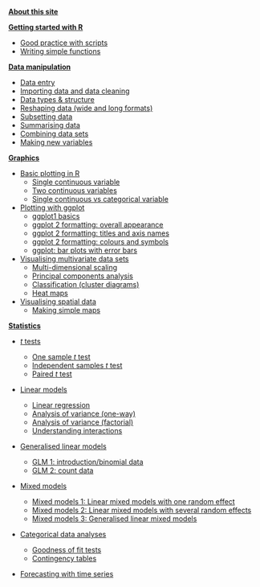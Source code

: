 [**About this site**](http://environmentalcomputing.net/about-this-site/)

[**Getting started with R**](Getting started with R and R Studio](http://environmentalcomputing.net/getting-started-with-r/))

* [Good practice with scripts](http://environmentalcomputing.net/good-practice-for-writing-scripts/)   
* [Writing simple functions](http://environmentalcomputing.net/Writing-simple-functions/)  

[**Data manipulation**](http://environmentalcomputing.net/data-manipulation/)

* [Data entry ](http://environmentalcomputing.net/data-entry/)
* [Importing data and data cleaning](http://environmentalcomputing.net/importing-data/)
* [Data types & structure](http://environmentalcomputing.net/data-types_and-structure/)
* [Reshaping data (wide and long formats)](http://environmentalcomputing.net/reshaping-data/)
* [Subsetting data](http://environmentalcomputing.net/subsetting-data/)
* [Summarising data](http://environmentalcomputing.net/summarising-data/)
* [Combining data sets](http://environmentalcomputing.net/combining-data-sets/)
* [Making new variables](http://environmentalcomputing.net/making-new-variables/)

[**Graphics**](http://environmentalcomputing.net/graphics/)

* [Basic plotting in R](http://environmentalcomputing.net/basic-plotting-in-r/)
    + [Single continuous variable](http://environmentalcomputing.net/one-continuous-variable/)
    + [Two continuous variables](http://environmentalcomputing.net/two-continuous-variables/)
    + [Single continuous vs categorical variable](http://environmentalcomputing.net/single-continuous-vs-categorical-variables/)

* [Plotting with ggplot](http://environmentalcomputing.net/plotting-with-ggplot/)
    + [ggplot1 basics](http://environmentalcomputing.net/plotting-with-ggplot-the-basics/)
    + [ggplot 2 formatting: overall appearance](http://environmentalcomputing.net/plotting-with-ggplot-altering-the-overall-appearance/)
    + [ggplot 2 formatting: titles and axis names](http://environmentalcomputing.net/plotting-with-ggplot-adding-titles-and-axis-names/)
    + [ggplot 2 formatting: colours and symbols](http://environmentalcomputing.net/plotting-with-ggplot-colours-and-symbols/)
    + [ggplot: bar plots with error bars](http://environmentalcomputing.net/plotting-with-ggplot-bar-plots-with-error-bars/)

* [Visualising multivariate data sets](http://environmentalcomputing.net/visualising-multivariate-data/)
    + [Multi-dimensional scaling](http://environmentalcomputing.net/multidimensional-scaling/)
    + [Principal components analysis ](http://environmentalcomputing.net/principal-components-analysis/)
    + [Classification (cluster diagrams)](http://environmentalcomputing.net/cluster-analysis/)
    + [Heat maps](http://environmentalcomputing.net/heat-maps/)

* [Visualising spatial data](http://environmentalcomputing.net/visualising-spatial-data/)
    + [Making simple maps](http://environmentalcomputing.net/making-simple-maps/)

[**Statistics**](http://environmentalcomputing.net/statistics/)

* [*t* tests](http://environmentalcomputing.net/t-tests/)
    + [One sample *t* test](http://environmentalcomputing.net/one-sample-t-test/)
    + [Independent samples *t* test](http://environmentalcomputing.net/independent-samples-t-test/)
    + [Paired *t* test](http://environmentalcomputing.net/paired-t-tests/)

* [Linear models](http://environmentalcomputing.net/linear-models/)
    + [Linear regression](http://environmentalcomputing.net/linear-regression/)
    + [Analysis of variance (one-way)](http://environmentalcomputing.net/analysis-variance-single-factor/)
    + [Analysis of variance (factorial)](http://environmentalcomputing.net/analysis-variance-factorial/)
    + [Understanding interactions](http://environmentalcomputing.net/understanding-interactions/)

* [Generalised linear models](http://environmentalcomputing.net/generalised-linear-models/)
    + [GLM 1: introduction/binomial data](http://environmentalcomputing.net/generalised-linear-models-1/)
    + [GLM 2: count data](http://environmentalcomputing.net/generalised-linear-models-2/)
    
* [Mixed models](http://environmentalcomputing.net/mixed-models/)

    + [Mixed models 1: Linear mixed models with one random effect](http://environmentalcomputing.net/mixed-models-1/)
    + [Mixed models 2: Linear mixed models with several random effects](http://environmentalcomputing.net/mixed-models-2/)
    + [Mixed models 3: Generalised linear mixed models](http://environmentalcomputing.net/mixed-models-3/)
    
* [Categorical data analyses](http://environmentalcomputing.net/categorical-data-analyses/)
    + [Goodness of fit tests](???http://environmentalcomputing.net/goodness-of-fit-tests)
    + [Contingency tables](http://environmentalcomputing.net/contingency-tables/)

* [Forecasting with time series](http://environmentalcomputing.net/forecasting-time-series/)
